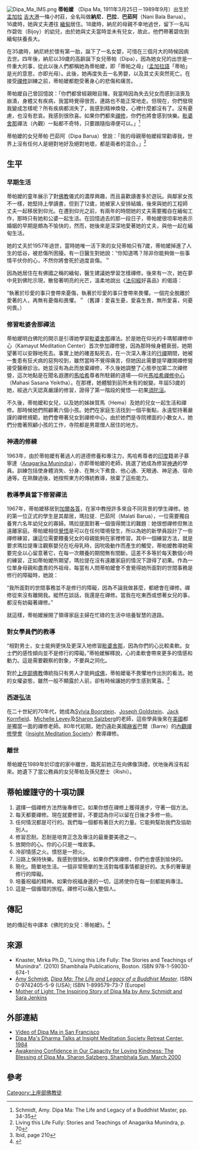 [[File:Dipa_Ma_IMS.png|thumb]]
'''蒂帕嬤''' （Dipa Ma, 1911年3月25日－1989年9月）出生於[[孟加拉|孟加拉]] [[吉大港|吉大港]]一條小村莊，全名叫做'''納尼．巴拉．巴茹阿'''（Nani Bala Barua）。16歲時，她與丈夫遷往 [[緬甸|緬甸]]居住。18歲時，納尼的母親不幸地過世，留下一名叫作碧佐（Bijoy）的幼兒，由於她與丈夫當時並未有兒女，故此，他們帶著碧佐到緬甸扶養長大。

在35歲時，納尼終於懷有第一胎，誕下了一名女嬰，可惜在三個月大的時候因病去世。四年後，納尼以39歲的高齡誕下女兒蒂帕（Dipa），因為她女兒的出世是一件重大的事，從此以後人們都稱她為蒂帕嬤，即「蒂帕之母」（[[孟加拉語|孟加拉語]]「蒂帕」是光的意思，亦即光母）。此後，她再度失去一名男嬰，以及其丈夫突然死亡。在接受[[禪修|禪修]]訓練之前，蒂帕嬤都飽受著身心的悲傷和痛苦。

蒂帕嬤自己曾回憶說：「你們都曾經親眼目賭，我當時因為失去兒女而感到沮喪及崩潰，身體又有疾病，我當時覺得很苦。連路也不能正常地走。但現在，你們發現我變成怎樣呢？所有疾病都消失了，我感到精神煥發，心裡什麼都沒有了。沒有憂慮，也沒有悲哀。我感到很欣喜。如果你們都來[[禪修|禪修]]，你們也將會感到快樂。[[毗婆舍那|毗婆舍那]]禪法（內觀）一點都不奇特，只要跟隨指導便可以。」<ref>Schmidt, Amy.  Dipa Ma:  The Life and Legacy of a Buddhist Master, pp. 34-35</ref> 

蒂帕嬤的女兒蒂帕·巴茹阿（Dipa Barua）曾說：「我的母親蒂帕嬤經常勸導我，世界上沒有任何人是絕對地好及絕對地壞，都是兩者的混合。」<ref>Living this Life Fully:  Stories and Teachings of Anagarika Munindra, p. 70</ref>

== 生平 ==
=== 早期生活 ===

蒂帕嬤的童年展示了對[[佛教|佛教]]儀式的濃厚興趣，而且喜歡讀書多於遊玩。與鄰家女孩不一樣，她堅持上學讀書，但到了12歲，她被家人安排結婚，後來與她的工程師丈夫一起移居到仰光。在遷到仰光之前，有兩年的時間她的丈夫需要獨自在緬甸工作，那時只有她和公婆一起生活。在回憶過去的那一段日子，蒂帕嬤很坦率地表示婚姻的早期是頗為不愉快的，然而，她後來是深深地愛著她的丈夫，與他一起在緬甸生活。

她的丈夫於1957年過世，當時她唯一活下來的女兒蒂帕只有7歲，蒂帕嬤掉進了人生的低谷，被悲傷所困擾。有一日醫生對她說：“你知道嗎？除非你能夠做一些事情平伏你的心，不然你將會死於過度哀傷。＂

因為她居住在有佛國之稱的緬甸，醫生建議她學習怎樣禪修。後來有一次，她在夢中見到佛陀示現，散發著明亮的光芒，溫柔地說出《[[法句經|法句經]]好喜品》的偈語：

“執著於珍愛的事只會帶來憂傷，執著於珍愛的事只會帶來畏懼。一個完全脫離於愛著的人，再無有憂傷和畏懼。＂（舊譯：愛喜生憂，愛喜生畏，無所愛喜，何憂何畏。）

=== 修習毗婆舍那禪法 ===

蒂帕嬤明白佛陀的開示是引導她學習[[毗婆舍那|毗婆舍那]]禪法。於是她在仰光的卡瑪郁禪修中心（Kamayut Meditation Center）首次參加禪修營，因為那時候身體衰弱，她期望著可以安靜地死去。事實上她的確差點死去，在一次深入專注的[[經行|行禪]]期間，她被一隻患有狂犬病的惡狗咬到，雖然當時不覺得痛苦，但她因此需要提早離開禪修營接受醫療診治。她並沒有為此而放棄禪修，不久後她調整了心態參加第二次禪修營，這次地點是在聞名遐邇的[[馬哈希|馬哈希]]尊者所駐錫的道場──仰光[[馬哈希禪修中心|馬哈希禪修中心]]（Mahasi Sasana Yeiktha）。在那裡，她體驗到前所未有的蛻變。年屆53歲的她，經過六天認真嚴謹的修習，證得了第一階段的覺悟──初果[[須陀洹|須陀洹]]。

不久後，蒂帕嬤和女兒，以及她的姊妹賀馬（Hema）及她的兒女一起生活和禪修。那時候她們照顧著六個小孩。她們在家庭生活找到一個平衡點，永遠堅持著嚴謹的禪修規範，她們會帶著兒女到禪修中心，由於她們是寺院裡面的小數女人，她們分擔著照顧小孩的工作，寺院都是男眾僧人居住的地方。

=== 神通的修練 ===

1963年，由於蒂帕嬤有著過人的道德修養和專注力，馬哈希尊者的[[印度|印度]]籍弟子慕寧達（[[Anagarika_Munindra|Anagarika Munindra]]），亦即蒂帕嬤的老師，挑選了她成為修習[[神通|神通]]的學員。訓練包括使身體消失、分身、在無火下煮食、他心通、天眼通、神足通、宿命通等。在熟鍊過後，她按照東方的傳統教導，捨棄了這些能力。

=== 教導學員當下修習禪法 ===

1967年，蒂帕嬤移居到[[加爾各答|加爾各答]]，在家中教授許多來自不同背景的學生禪修。她的第一位正式的學生是其鄰居，瑪拉提．巴茹阿（Malati Barua），一位需要獨自養育六名年幼兒女的寡婦。瑪拉提面對著一個值得關注的難題：她很想禪修但無法遠離家庭。蒂帕嬤相信[[覺悟|覺悟]]是可以在任何環境發生，所以為她的新學員設計了一些禪修練習，讓這位需要餵養兒女的母親能夠在家裡修習。其中一個練習方法，就是要求瑪拉提專注觀察嬰兒在吃母乳時，因吮吸動作而產生的觸受，蒂帕嬤教導她需要完全以心留意著它，在每一次餵養的期間無有間斷。這差不多等於每天數個小時的練習，正如蒂帕嬤所期望，瑪拉提在沒有遠離家庭的情況下證得了初果。作為一位單身母親和盡責的外祖母，每當有人問蒂帕嬤會不會覺得她所面對的世間事務是修行的障礙時，她說：

“我所面對的世間事務並不是修行的障礙，因為不論我做甚麼，都總會在禪修。禪修從來沒有離開我。縱然在談話，我還是在禪修。當我在吃東西或想著女兒的事，都沒有妨礙著禪修。”

就這樣，蒂帕嬤展開了領導家庭主婦在忙碌的生活中培養智慧的道路。

=== 對女學員們的教導 ===

“相對男士，女士能夠更快及更深入地修習[[毗婆舍那|毗婆舍那]]，因為你們的心比較柔軟。女士們的感性傾向並不是修行的障礙。”蒂帕嬤解釋說，心的柔軟會帶來更多的情感和動力。這是需要觀察的對象，不要與之同化。

對於[[上座部佛教|上座部佛教]]傳統指只有男人才能夠[[成佛|成佛]]，蒂帕嬤毫不畏懼地作出別的看法。她的女權姿態，雖然一般不顯露於人前，卻有時候讓她的學生感到驚喜。<ref>Ibid, page 210</ref>

=== 西遊弘法 ===
 
在二十世紀的70年代，她成為[[Sylvia_Boorstein|Sylvia Boorstein]]、[[Joseph_Goldstein|Joseph Goldstein]]、[[Jack_Kornfield|Jack Kornfield]]、[[Michelle_Levey|Michelle Levey]]及[[Sharon_Salzberg|Sharon Salzberg]]的老師，這些學員後來在[[美國|美國]]都是獨當一面的禪修老師。80年代初期，她仍遠赴美國[[麻省|麻省]]巴爾（Barre）的[[內觀禪修學會|內觀禪修學會]]（[[Insight_Meditation_Society|Insight Meditation Society]]）教導禪修。

=== 離世 ===

蒂帕嬤在1989年於印度的家中離世，臨死前她正在向佛像頂禮，伏地後再沒有起來。她遺下了當公務員的女兒蒂帕及孫兒歷士（Rishi）。

==蒂帕嬤謹守的十項功課==
#選擇一個禪修方法然後專修它。如果你想在禪修上獲得進步，守著一個方法。
#每天都要禪修。現在就要修習，不要認為你可以留在日後才多修一些。
#任何情況都是可行的。我們每一個都有著巨大的力量。它能夠幫助我們及協助別人。
#修習忍耐。忍耐是培育正念及專注的最重要美德之一。
#放開你的心。你的心只是一堆故事。
#冷卻情感之火。憤怒是一把火。
#沿路上保持快樂。我感到很愉快。如果你們來禪修，你們也會感到愉快的。
#簡化。簡單地生活。一個非常簡單的生活對每樣事情都是好的。太多的奢華是修行的障礙。
#培養祝福的精神。如果你祝福身邊的一切，這將使你在每一刻都能夠專注。
#這是一個循環的旅程。禪修可以融入整個人。

==傳記==
她的傳記有中譯本《佛陀的女兒：蒂帕嬤》。<ref>
{{cite book
| title = 《佛陀的女兒：蒂帕嬤》
| author =  Amy Schmidt
| translator1 = 周和君
| translator2 = 江翰雯
| location = 台北市
| publisher = 橡樹林
| date = 2013-06-20
| isbn =9789867884183
}}</ref>

==來源==
* Knaster, Mirka Ph.D., "Living this Life Fully:  The Stories and Teachings of Munindra". (2010) Shambhala Publications, Boston.  ISBN 978-1-59030-674-1
* [[Amy_Schmidt|Amy Schmidt]], [https://books.google.com/books?id=4otQDwAAQBAJ& ''Dipa Ma: The Life and Legacy of a Buddhist Master'']. ISBN 0-9742405-5-9 (USA); ISBN 1-899579-73-7 (Europe)
* [http://www.lionsroar.com/mother-of-light-the-inspiring-story-of-dipa-ma/ Mother of Light: The Inspiring Story of Dipa Ma by Amy Schmidt and Sara Jenkins]

==外部連結==
* [http://www.youtube.com/watch?v=3LKrKWI7b54 Video of Dipa Ma in San Francisco]
* [http://www.dharmaseed.org/teacher/54/  Dipa Ma's Dharma Talks at Insight Meditation Society Retreat Center, 1984]
* [http://shambhalasun.com/index.php?option=com_content&task=view&id=1815&Itemid=0  Awakening Confidence in Our Capacity for Loving Kindness: The Blessing of Dipa Ma, Sharon Salzberg, Shambhala Sun, March 2000]

==參考==
{{Reflist}}


{{Authority control}}
[[Category:上座部佛教徒|Category:上座部佛教徒]]